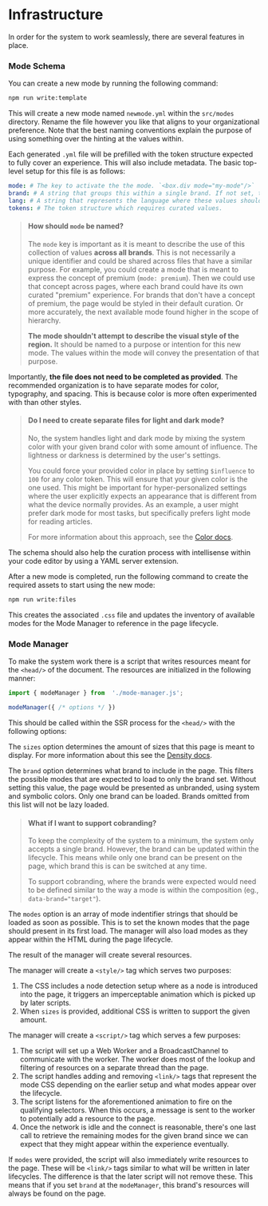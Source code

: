 
<Meta title="Foundations/Infrastructure" />

# Infrastructure

In order for the system to work seamlessly, there are several features in place.

### Mode Schema

You can create a new mode by running the following command:

```sh
npm run write:template
```

This will create a new mode named `newmode.yml` within the `src/modes` directory. Rename the file however you like that aligns to your organizational preference. Note that the best naming conventions explain the purpose of using something over the hinting at the values within.

Each generated `.yml` file will be prefilled with the token structure expected to fully cover an experience. This will also include metadata. The basic top-level setup for this file is as follows:

```yml
mode: # The key to activate the the mode. `<box.div mode="my-mode"/>`
brand: # A string that groups this within a single brand. If not set, this is considered "symbolic". See Color docs for more information.
lang: # A string that represents the language where these values should be applied. (eg., en-US) Leaving this blank will apply the mode in all locales.
tokens: # The token structure which requires curated values.
```

> #### How should `mode` be named?
>
> The `mode` key is important as it is meant to describe the use of this collection of values **across all brands**. This is not necessarily a unique identifier and could be shared across files that have a similar purpose. For example, you could create a mode that is meant to express the concept of premium (`mode: premium`). Then we could use that concept across pages, where each brand could have its own curated "premium" experience. For brands that don't have a concept of premium, the page would be styled in their default curation. Or more accurately, the next available mode found higher in the scope of hierarchy.
>
> **The mode shouldn't attempt to describe the visual style of the region.** It should be named to a purpose or intention for this new mode. The values within the mode will convey the presentation of that purpose.

Importantly, **the file does not need to be completed as provided**. The recommended organization is to have separate modes for color, typography, and spacing. This is because color is more often experimented with than other styles.

> #### Do I need to create separate files for light and dark mode?
>
> No, the system handles light and dark mode by mixing the system color with your given brand color with some amount of influence. The lightness or darkness is determined by the user's settings.
>
> You could force your provided color in place by setting `$influence` to `100` for any color token. This will ensure that your given color is the one used. This might be important for hyper-personalized settings where the user explicitly expects an appearance that is different from what the device normally provides. As an example, a user might prefer dark mode for most tasks, but specifically prefers light mode for reading articles.
>
> For more information about this approach, see the [Color docs](/docs/foundations-color--docs).

The schema should also help the curation process with intellisense within your code editor by using a YAML server extension.

After a new mode is completed, run the following command to create the required assets to start using the new mode:

```sh
npm run write:files
```

This creates the associated `.css` file and updates the inventory of available modes for the Mode Manager to reference in the page lifecycle.

### Mode Manager

To make the system work there is a script that writes resources meant for the `<head/>` of the document. The resources are initialized in the following manner:

```js
import { modeManager } from  './mode-manager.js';

modeManager({ /* options */ })
```

This should be called within the SSR process for the `<head/>` with the following options:

The `sizes` option determines the amount of sizes that this page is meant to display. For more information about this see the [Density docs](/docs/foundations-density--docs).

The `brand` option determines what brand to include in the page. This filters the possible modes that are expected to load to only the brand set. Without setting this value, the page would be presented as unbranded, using system and symbolic colors. Only one brand can be loaded. Brands omitted from this list will not be lazy loaded.

> #### What if I want to support cobranding?
> To keep the complexity of the system to a minimum, the system only accepts a single brand. However, the brand can be updated within the lifecycle. This means while only one brand can be present on the page, which brand this is can be switched at any time.
>
> To support cobranding, where the brands were expected would need to be defined similar to the way a mode is within the composition (eg., `data-brand="target"`).

The `modes` option is an array of mode indentifier strings that should be loaded as soon as possible. This is to set the known modes that the page should present in its first load. The manager will also load modes as they appear within the HTML during the page lifecycle.

The result of the manager will create several resources.

The manager will create a `<style/>` tag which serves two purposes:

1. The CSS includes a node detection setup where as a node is introduced into the page, it triggers an imperceptable animation which is picked up by later scripts.
2. When `sizes` is provided, additional CSS is written to support the given amount.

The manager will create a `<script/>` tag which serves a few purposes:

1. The script will set up a Web Worker and a BroadcastChannel to communicate with the worker. The worker does most of the lookup and filtering of resources on a separate thread than the page.
2. The script handles adding and removing `<link/>` tags that represent the mode CSS depending on the earlier setup and what modes appear over the lifecycle.
3. The script listens for the aforementioned animation to fire on the qualifying selectors. When this occurs, a message is sent to the worker to potentially add a resource to the page.
4. Once the network is idle and the connect is reasonable, there's one last call to retrieve the remaining modes for the given brand since we can expect that they might appear within the experience eventually.

If `modes` were provided, the script will also immediately write resources to the page. These will be `<link/>` tags similar to what will be written in later lifecycles. The difference is that the later script will not remove these. This means that if you set `brand` at the `modeManager`, this brand's resources will always be found on the page.